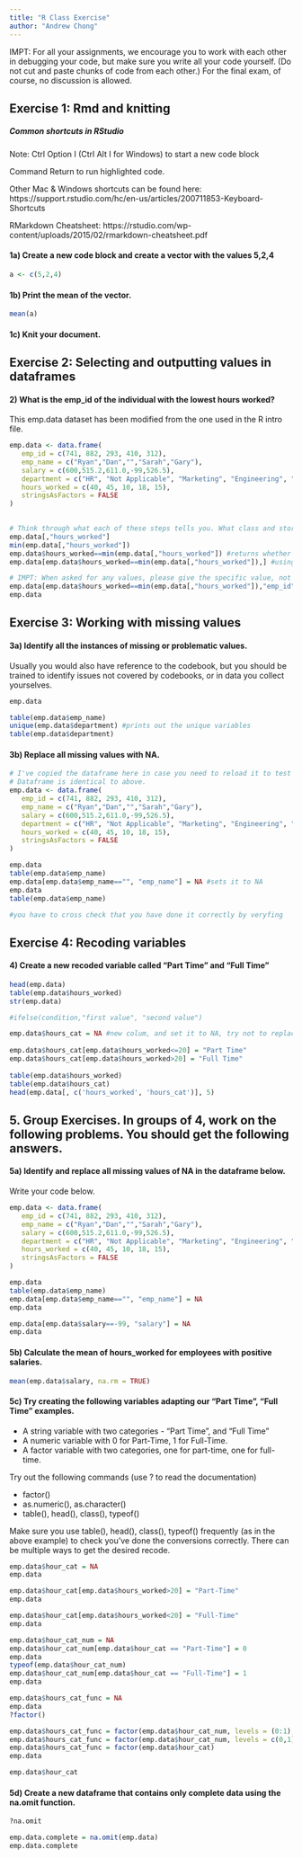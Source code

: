 ```yaml
---
title: "R Class Exercise"
author: "Andrew Chong"
---
```


IMPT: For all your assignments, we encourage you to work with each other in debugging your code, but make sure you write all your code yourself. (Do not cut and paste chunks of code from each other.) For the final exam, of course, no discussion is allowed. 

## Exercise 1: Rmd and knitting 

##### Common shortcuts in RStudio 
Note: Ctrl Option I (Ctrl Alt I for Windows) to start a new code block 

Command Return to run highlighted code. 


Other Mac & Windows shortcuts can be found here: https://support.rstudio.com/hc/en-us/articles/200711853-Keyboard-Shortcuts

RMarkdown Cheatsheet: https://rstudio.com/wp-content/uploads/2015/02/rmarkdown-cheatsheet.pdf

#### 1a) Create a new code block and create a vector with the values 5,2,4
```r
a <- c(5,2,4)

```


#### 1b) Print the mean of the vector. 
```r
mean(a)
```


#### 1c) Knit your document. 

## Exercise 2: Selecting and outputting values in dataframes 

#### 2) What is the emp_id of the individual with the lowest hours worked?

This emp.data dataset has been modified from the one used in the R intro file. 
```r
emp.data <- data.frame(
   emp_id = c(741, 882, 293, 410, 312), 
   emp_name = c("Ryan","Dan","","Sarah","Gary"),
   salary = c(600,515.2,611.0,-99,526.5),
   department = c("HR", "Not Applicable", "Marketing", "Engineering", "Marketing"),
   hours_worked = c(40, 45, 10, 18, 15), 
   stringsAsFactors = FALSE
)
   

# Think through what each of these steps tells you. What class and storage type is outputted? Try: class, typeof, is.vector to familiarize yourself with what the functions output. 
emp.data[,"hours_worked"]
min(emp.data[,"hours_worked"])
emp.data$hours_worked==min(emp.data[,"hours_worked"]) #returns whether each row met that condition  
emp.data[emp.data$hours_worked==min(emp.data[,"hours_worked"]),] #using the logical vector is the first argument so it only shows you the third row or the one that is truw 

# IMPT: When asked for any values, please give the specific value, not an entire dataframe or the entire output from an R function. 
emp.data[emp.data$hours_worked==min(emp.data[,"hours_worked"]),"emp_id"]
emp.data
```

## Exercise 3: Working with missing values 

#### 3a) Identify all the instances of missing or problematic values. 

Usually you would also have reference to the codebook, but you should be trained to identify issues not covered by codebooks, or in data you collect yourselves. 
 
```r
emp.data

table(emp.data$emp_name) 
unique(emp.data$department) #prints out the unique variables
table(emp.data$department)
```

#### 3b) Replace all missing values with NA. 

```r

# I've copied the dataframe here in case you need to reload it to test out different code. 
# Dataframe is identical to above. 
emp.data <- data.frame(
   emp_id = c(741, 882, 293, 410, 312), 
   emp_name = c("Ryan","Dan","","Sarah","Gary"),
   salary = c(600,515.2,611.0,-99,526.5),
   department = c("HR", "Not Applicable", "Marketing", "Engineering", "Marketing"),
   hours_worked = c(40, 45, 10, 18, 15), 
   stringsAsFactors = FALSE
)

emp.data
table(emp.data$emp_name)
emp.data[emp.data$emp_name=="", "emp_name"] = NA #sets it to NA
emp.data
table(emp.data$emp_name)

#you have to cross check that you have done it correctly by veryfing
```

## Exercise 4: Recoding variables 

#### 4) Create a new recoded variable called "Part Time" and "Full Time" 
```r
head(emp.data)
table(emp.data$hours_worked)
str(emp.data)

#ifelse(condition,"first value", "second value")

emp.data$hours_cat = NA #new colum, and set it to NA, try not to replace the values in the original data set
 
emp.data$hours_cat[emp.data$hours_worked<=20] = "Part Time"
emp.data$hours_cat[emp.data$hours_worked>20] = "Full Time"
 
table(emp.data$hours_worked)
table(emp.data$hours_cat)
head(emp.data[, c('hours_worked', 'hours_cat')], 5)
```

## 5. Group Exercises. In groups of 4, work on the following problems. You should get the following answers. 

#### 5a) Identify and replace all missing values of NA in the dataframe below. 

Write your code below.
```r
emp.data <- data.frame(
   emp_id = c(741, 882, 293, 410, 312), 
   emp_name = c("Ryan","Dan","","Sarah","Gary"),
   salary = c(600,515.2,611.0,-99,526.5),
   department = c("HR", "Not Applicable", "Marketing", "Engineering", "Marketing"),
   hours_worked = c(40, 45, 10, 18, 15), 
   stringsAsFactors = FALSE
)

emp.data
table(emp.data$emp_name)
emp.data[emp.data$emp_name=="", "emp_name"] = NA
emp.data

emp.data[emp.data$salary==-99, "salary"] = NA
emp.data

```

#### 5b) Calculate the mean of hours_worked for employees with positive salaries.  

```r
mean(emp.data$salary, na.rm = TRUE)

```

#### 5c) Try creating the following variables adapting our "Part Time", "Full Time" examples. 

* A string variable with two categories - "Part Time", and "Full Time" 
* A numeric variable with 0 for Part-Time, 1 for Full-Time.
* A factor variable with two categories, one for part-time, one for full-time. 

Try out the following commands (use ? to read the documentation)

* factor()
* as.numeric(), as.character()
* table(), head(), class(), typeof()

Make sure you use table(), head(), class(), typeof() frequently (as in the above example) to check you've done the conversions correctly. There can be multiple ways to get the desired recode. 
```r
emp.data$hour_cat = NA
emp.data

emp.data$hour_cat[emp.data$hours_worked>20] = "Part-Time"
emp.data

emp.data$hour_cat[emp.data$hours_worked<20] = "Full-Time"
emp.data

emp.data$hour_cat_num = NA
emp.data$hour_cat_num[emp.data$hour_cat == "Part-Time"] = 0
emp.data
typeof(emp.data$hour_cat_num)
emp.data$hour_cat_num[emp.data$hour_cat == "Full-Time"] = 1
emp.data

emp.data$hours_cat_func = NA
emp.data
?factor()

emp.data$hours_cat_func = factor(emp.data$hour_cat_num, levels = (0:1), labels = c("part-tine", "full-time"))
emp.data$hours_cat_func = factor(emp.data$hour_cat_num, levels = c(0,1), labels = c("part-tine", "full-time"))
emp.data$hours_cat_func = factor(emp.data$hour_cat)
emp.data

emp.data$hour_cat

```

#### 5d) Create a new dataframe that contains only complete data using the na.omit function. 

```r
?na.omit

emp.data.complete = na.omit(emp.data)
emp.data.complete
```

